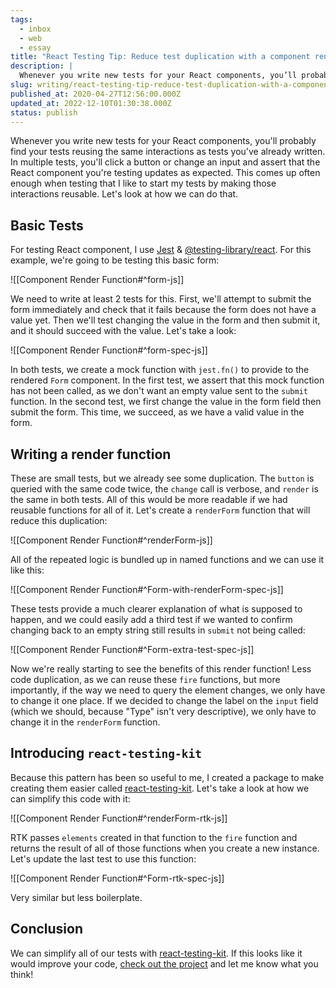 ```yaml
---
tags:
  - inbox
  - web
  - essay
title: "React Testing Tip: Reduce test duplication with a component render function"
description: |
  Whenever you write new tests for your React components, you’ll probably find your tests reusing the same interactions as tests you’ve already written. In multiple tests, you’ll click a button or change an input and assert that the React component you’re testing updates as expected. This comes up often enough when testing that I like \[…]
slug: writing/react-testing-tip-reduce-test-duplication-with-a-component-render-function
published_at: 2020-04-27T12:56:00.000Z
updated_at: 2022-12-10T01:30:38.000Z
status: publish
---
```

Whenever you write new tests for your React components, you'll probably find your tests reusing the same interactions as tests you've already written. In multiple tests, you'll click a button or change an input and assert that the React component you're testing updates as expected. This comes up often enough when testing that I like to start my tests by making those interactions reusable. Let's look at how we can do that.

## Basic Tests

For testing React component, I use [Jest](https://jestjs.io/) & [@testing-library/react](https://testing-library.com/docs/react-testing-library/intro). For this example, we're going to be testing this basic form:

!\[\[Component Render Function#^form-js]]

We need to write at least 2 tests for this. First, we'll attempt to submit the form immediately and check that it fails because the form does not have a value yet. Then we'll test changing the value in the form and then submit it, and it should succeed with the value. Let's take a look:

!\[\[Component Render Function#^form-spec-js]]

In both tests, we create a mock function with `jest.fn()` to provide to the rendered `Form` component. In the first test, we assert that this mock function has not been called, as we don't want an empty value sent to the `submit` function. In the second test, we first change the value in the form field then submit the form. This time, we succeed, as we have a valid value in the form.

## Writing a render function

These are small tests, but we already see some duplication. The `button` is queried with the same code twice, the `change` call is verbose, and `render` is the same in both tests. All of this would be more readable if we had reusable functions for all of it. Let's create a `renderForm` function that will reduce this duplication:

!\[\[Component Render Function#^renderForm-js]]

All of the repeated logic is bundled up in named functions and we can use it like this:

!\[\[Component Render Function#^Form-with-renderForm-spec-js]]

These tests provide a much clearer explanation of what is supposed to happen, and we could easily add a third test if we wanted to confirm changing back to an empty string still results in `submit` not being called:

!\[\[Component Render Function#^Form-extra-test-spec-js]]

Now we're really starting to see the benefits of this render function! Less code duplication, as we can reuse these `fire` functions, but more importantly, if the way we need to query the element changes, we only have to change it one place. If we decided to change the label on the `input` field (which we should, because "Type" isn't very descriptive), we only have to change it in the `renderForm` function.

## Introducing `react-testing-kit`

Because this pattern has been so useful to me, I created a package to make creating them easier called [react-testing-kit](https://github.com/mAAdhaTTah/react-testing-kit). Let's take a look at how we can simplify this code with it:

!\[\[Component Render Function#^renderForm-rtk-js]]

RTK passes `elements` created in that function to the `fire` function and returns the result of all of those functions when you create a new instance. Let's update the last test to use this function:

!\[\[Component Render Function#^Form-rtk-spec-js]]

Very similar but less boilerplate.

## Conclusion

We can simplify all of our tests with [react-testing-kit](https://github.com/mAAdhaTTah/react-testing-kit). If this looks like it would improve your code, [check out the project](https://testing-library.com/docs/react-testing-library/intro) and let me know what you think!
